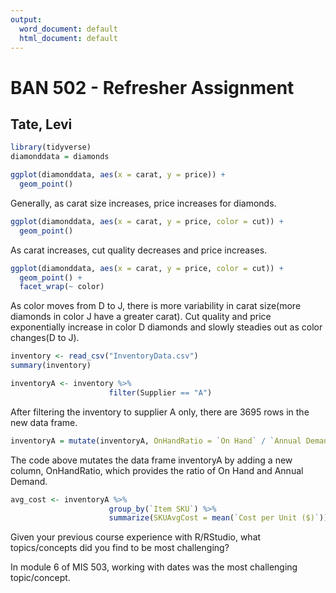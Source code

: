 ```yaml
---
output:
  word_document: default
  html_document: default
---
```

# BAN 502 - Refresher Assignment
## Tate, Levi

```r
library(tidyverse)
diamonddata = diamonds
```

```r
ggplot(diamonddata, aes(x = carat, y = price)) +
  geom_point()
```
Generally, as carat size increases, price increases for diamonds.

```r
ggplot(diamonddata, aes(x = carat, y = price, color = cut)) +
  geom_point()
```
As carat increases, cut quality decreases and price increases. 

```r
ggplot(diamonddata, aes(x = carat, y = price, color = cut)) +
  geom_point() +
  facet_wrap(~ color)
```
As color moves from D to J, there is more variability in carat size(more diamonds in color J have a greater carat). Cut quality and price exponentially increase in color D diamonds and slowly steadies out as color changes(D to J). 

```r
inventory <- read_csv("InventoryData.csv")
summary(inventory)
```
```r
inventoryA <- inventory %>% 
                      filter(Supplier == "A")
```

After filtering the inventory to supplier A only, there  are 3695 rows in the new data frame.

```r
inventoryA = mutate(inventoryA, OnHandRatio = `On Hand` / `Annual Demand`)
```

The code above mutates the data frame inventoryA by adding a new column, OnHandRatio, which provides the ratio of On Hand and Annual Demand.

```r
avg_cost <- inventoryA %>%
                      group_by(`Item SKU`) %>%
                      summarize(SKUAvgCost = mean(`Cost per Unit ($)`))
```

Given your previous course experience with R/RStudio, what topics/concepts did you find to be most challenging? \

In module 6 of MIS 503, working with dates was the most challenging topic/concept. 

